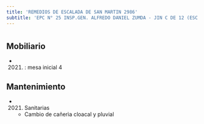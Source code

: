 ```yaml
---
title: 'REMEDIOS DE ESCALADA DE SAN MARTIN 2986'
subtitle: 'EPC N° 25 INSP.GEN. ALFREDO DANIEL ZUMDA - JIN C DE 12 (ESC. PRIM. Nº 11 DE 12)'
---
```


#


## Mobiliario

*  (2021) : mesa inicial 4 





## Mantenimiento

*  (2021) Sanitarias 
    + Cambio de cañerìa cloacal y pluvial



